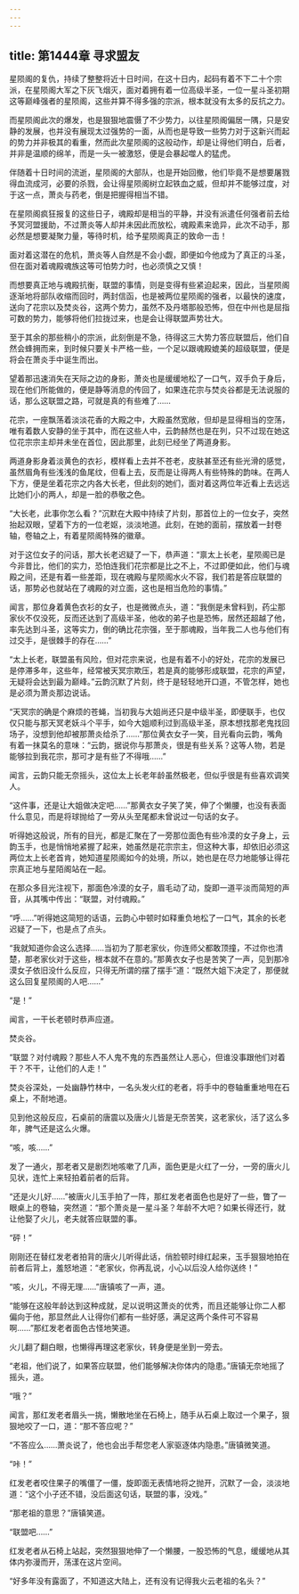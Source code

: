 ```yaml
---
---
---
```

title: 第1444章 寻求盟友
---



星陨阁的复仇，持续了整整将近十日时间，在这十日内，起码有着不下二十个宗派，在星陨阁大军之下灰飞烟灭，面对着拥有着一位高级半圣，一位一星斗圣初期这等巅峰强者的星陨阁，这些并算不得多强的宗派，根本就没有太多的反抗之力。

而星陨阁此次的爆发，也是狠狠地震慑了不少势力，以往星陨阁偏居一隅，只是安静的发展，也并没有展现太过强势的一面，从而也是导致一些势力对于这新兴而起的势力并非极其的看重，然而此次星陨阁的这般动作，却是让得他们明白，后者，并非是温顺的绵羊，而是一头一被激怒，便是会暴起噬人的猛虎。

伴随着十日时间的流逝，星陨阁的大部队，也是开始回撤，他们毕竟不是想要屠戮得血流成河，必要的杀戮，会让得星陨阁树立起铁血之威，但却并不能够过度，对于这一点，萧炎与药老，倒是把握得相当不错。

在星陨阁疯狂报复的这些日子，魂殿却是相当的平静，并没有派遣任何强者前去给予冥河盟援助，不过萧炎等人却并未因此而放松，魂殿素来诡异，此次不动手，那必然是想要凝聚力量，等待时机，给予星陨阁真正的致命一击！

面对着这潜在的危机，萧炎等人自然是不会小觑，即便如今他成为了真正的斗圣，但在面对着魂殿魂族这等可怕势力时，也必须慎之又慎！

而想要真正地与魂殿抗衡，联盟的事情，则是变得有些紧迫起来，因此，当星陨阁逐渐地将部队收缩而回时，两封信函，也是被两位星陨阁的强者，以最快的速度，送向了花宗以及焚炎谷，这两个势力，虽然不及丹塔那般恐怖，但在中州也是屈指可数的势力，能够将他们拉拢过来，也是会让得联盟声势壮大。

至于其余的那些稍小的宗派，此刻倒是不急，待得这三大势力答应联盟后，他们自然会蜂拥而来，到时候只要关卡严格一些，一个足以跟魂殿媲美的超级联盟，便是将会在萧炎手中诞生而出。

望着那迅速消失在天际之边的身影，萧炎也是缓缓地松了一口气，双手负于身后，现在他们所能做的，便是静等消息的传回了，如果连花宗与焚炎谷都是无法说服的话，那么这联盟之路，可就是真的有些难了……

花宗，一座飘荡着淡淡花香的大殿之中，大殿虽然宽敞，但却是显得相当的空荡，唯有着数人安静的坐于其中，而在这些人中，云韵赫然也是在列，只不过现在她这位花宗宗主却并未坐在首位，因此那里，此刻已经坐了两道身影。

两道身影身着淡黄色的衣衫，模样看上去并不苍老，皮肤甚至还有些光滑的感觉，虽然眉角有些浅浅的鱼尾纹，但看上去，反而是让得两人有些特殊的韵味。在两人下方，便是坐着花宗之内各大长老，但此刻的她们，面对着这两位年近看上去远远比她们小的两人，却是一脸的恭敬之色。

“大长老，此事你怎么看？”沉默在大殿中持续了片刻，那首位上的一位女子，突然抬起双眼，望着下方的一位老妪，淡淡地道。此刻，在她的面前，摆放着一封卷轴，卷轴之上，有着星陨阁特殊的徽章。

对于这位女子的问话，那大长老迟疑了一下，恭声道：“禀太上长老，星陨阁已是今非昔比，他们的实力，恐怕连我们花宗都是比之不上，不过即便如此，他们与魂殿之间，还是有着一些差距，现在魂殿与星陨阁水火不容，我们若是答应联盟的话，那势必也就站在了魂殿的对立面，这也是相当危险的事情。”

闻言，那位身着黄色衣衫的女子，也是微微点头，道：“我倒是未曾料到，药尘那家伙不仅没死，反而还达到了高级半圣，他收的弟子也是恐怖，居然还超越了他，率先达到斗圣，这等实力，倒的确比花宗强，至于那魂殿，当年我二人也与他们有过交手，是很棘手的存在……”

“太上长老，联盟虽有风险，但对花宗来说，也是有着不小的好处，花宗的发展已是停滞多年，这些年，经常被天冥宗欺压，若是真的能够形成联盟，花宗的声望，无疑将会达到最为巅峰。”云韵沉默了片刻，终于是轻轻地开口道，不管怎样，她也是必须为萧炎那边说话。

“天冥宗的确是个麻烦的苍蝇，当初我与大姐尚还只是中级半圣，即便联手，也仅仅只能与那天冥老妖斗个平手，如今大姐顺利过到高级半圣，原本想找那老鬼找回场子，没想到他却被那萧炎给杀了……”那位黄衣女子一笑，目光看向云韵，嘴角有着一抹莫名的意味：“云韵，据说你与那萧炎，很是有些关系？这等人物，若是能够拉到我花宗，那可才是有些了不得哦……”

闻言，云韵只能无奈摇头，这位太上长老年龄虽然极老，但似乎很是有些喜欢调笑人。

“这件事，还是让大姐做决定吧……”那黄衣女子笑了笑，伸了个懒腰，也没有表面什么意见，而是将球抛给了一旁从头至尾都未曾说过一句话的女子。

听得她这般说，所有的目光，都是汇聚在了一旁那位面色有些冷漠的女子身上，云韵玉手，也是悄悄地紧握了起来，她虽然是花宗宗主，但这种大事，却依旧必须这两位太上长老首肯，她知道星陨阁如今的处境，所以，她也是在尽力地能够让得花宗真正地与星陌阁站在一起。

在那众多目光注视下，那面色冷漠的女子，眉毛动了动，旋即一道平淡而简短的声音，从其嘴中传出：“联盟，对付魂殿。”

“呼……”听得她这简短的话语，云韵心中顿时如释重负地松了一口气，其余的长老迟疑了一下，也是点了点头。

“我就知道你会这么选择……当初为了那老家伙，你连师父都敢顶撞，不过你也清楚，那老家伙对于这些，根本就不在意的。”那黄衣女子也是苦笑了一声，见到那冷漠女子依旧没什么反应，只得无所谓的摆了摆手”道：“既然大姐下决定了，那便就这么回复星陨阁的人吧……”

“是！”

闻言，一干长老顿时恭声应道。

焚炎谷。

“联盟？对付魂殿？那些人不人鬼不鬼的东西虽然让人恶心，但谁没事跟他们对着干？不干，让他们的人走！”

焚炎谷深处，一处幽静竹林中，一名头发火红的老者，将手中的卷轴重重地甩在石桌上，不耐地道。

见到他这般反应，石桌前的唐震以及唐火儿皆是无奈苦笑，这老家伙，活了这么多年，脾气还是这么火爆。

“咳，咳……”

发了一通火，那老者又是剧烈地咳嗽了几声，面色更是火红了一分，一旁的唐火儿见状，连忙上来轻拍着前者的后背。

“还是火儿好……”被唐火儿玉手拍了一阵，那红发老者面色也是好了一些，瞥了一眼桌上的卷轴，突然道：“那个萧炎是一星斗圣？年龄不大吧？如果长得还行，就让他娶了火儿，老夫就答应联盟的事。

“砰！”

刚刚还在替红发老者拍背的唐火儿听得此话，俏脸顿时绯红起来，玉手狠狠地拍在前者后背上，羞怒地道：“老家伙，你再乱说，小心以后没人给你送终！”

“咳，火儿，不得无理……”唐镇咳了一声，道。

“能够在这般年龄达到这种成就，足以说明这萧炎的优秀，而且还能够让你二人都偏向于他，那显然此人让得你们都有一些好感，满足这两个条件可不容易啊……”那红发老者面色古怪地笑道。

火儿翻了翻白眼，也懒得再理这老家伙，转身便是坐到一旁去。

“老祖，他们说了，如果答应联盟，他们能够解决你体内的隐患。”唐镇无奈地摇了摇头，道。

“哦？”

闻言，那红发老者眉头一挑，懒散地坐在石椅上，随手从石桌上取过一个果子，狠狠地咬了一口，道：“那不答应呢？”

“不答应么……萧炎说了，他也会出手帮您老人家驱逐体内隐患。”唐镇微笑道。

“咔！”

红发老者咬住果子的嘴僵了一僵，旋即面无表情地将之抛开，沉默了一会，淡淡地道：“这个小子还不错，没后面这句话，联盟的事，没戏。”

“那老祖的意思？”唐镇笑道。

“联盟吧……”

红发老者从石椅上站起，突然狠狠地伸了一个懒腰，一股恐怖的气息，缓缓地从其体内弥漫而开，荡漾在这片空间。

“好多年没有露面了，不知道这大陆上，还有没有记得我火云老祖的名头？”